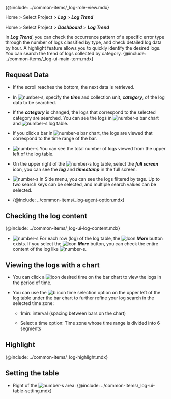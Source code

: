 {@include: ../common-items/_log-role-view.mdx}

<Xclude product='aws-log'>

Home > Select Project > **_Log_** > **_Log Trend_**

</Xclude>

<InDoc product='aws-log'>

Home > Select Project > **_Dashboard_** > **_Log Trend_**

</InDoc>

In **_Log Trend_**, you can check the occurrence pattern of a specific error type through the number of logs classified by type, and check detailed log data by hour. A highlight feature allows you to quickly identify the desired logs. You can search the trend of logs collected by category. {@include: ../common-items/_log-ui-main-term.mdx}

<ImgLang img='log-trend.png' desc='로그 트렌드'/>

## Request Data

- If the scroll reaches the bottom, the next data is retrieved.

- In ![number-s](/img/number-01.png), specify the **_time_** and collection unit, **_category_**, of the log data to be searched.

- If the **_category_** is changed, the logs that correspond to the selected category are searched. You can see the logs in ![number-s](/img/number-02.png) bar chart and ![number-s](/img/number-03.png) log table.

- If you click a bar in ![number-s](/img/number-02.png) bar chart, the logs are viewed that correspond to the time range of the bar. 

- ![number-s](/img/number-03.png) You can see the total number of logs viewed from the upper left of the log table. 

- On the upper right of the ![number-s](/img/number-03.png) log table, select the <LinkImage img='ic-fullscreen.svg' desc='전체 화면 아이콘'/> **_full screen_** icon, you can see the **_log_** and **_timestamp_** in the full screen.

- ![number-s](/img/number-04.png) In Side menu, you can see the logs filtered by tags. Up to two search keys can be selected, and multiple search values can be selected.

- {@include: ../common-items/_log-agent-option.mdx}

## Checking the log content

{@include: ../common-items/_log-ui-log-content.mdx} 

- ![number-s](/img/number-03.png) For each row (log) of the log table, the ![Icon](/img/ic-caret-right.svg) **_More_** button exists. If you select the ![Icon](/img/ic-caret-right.svg) **_More_** button, you can check the entire content of the log like ![number-s](/img/number-05.png).

## Viewing the logs with a chart

<ImgLang img='log-trend-bar.png' desc='Log trends bar chart'/>

- You can click a ![icon](/img/char-a.svg) desired time on the bar chart to view the logs in the period of time. 

- You can use the ![b icon](/img/char-b.svg) time selection option on the upper left of the log table under the bar chart to further refine your log search in the selected time zone:

  - 1min: interval (spacing between bars on the chart)

  - Select a time option: Time zone whose time range is divided into 6 segments

## Highlight

{@include: ../common-items/_log-highlight.mdx} 

## Setting the table

- Right of the ![number-s](/img/number-03.png) area: {@include: ../common-items/_log-ui-table-setting.mdx} 
